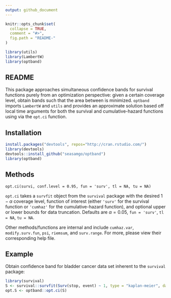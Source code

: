 ```yaml
---
output: github_document
---
```


<!-- README.md is generated from README.Rmd. Please edit that file -->

```r
knitr::opts_chunk$set(
  collapse = TRUE,
  comment = "#>",
  fig.path = "README-"
)

library(utils)
library(LambertW)
library(optband)

```

## README

This package approaches simultaneous confidence bands for survival functions purely from an optimization perspective: given a certain coverage level, obtain bands such that the area between is minimized. `optband` imports `LambertW` and `utils` and provides an approximate solution based off local time arguments for both the survival and cumulative-hazard functions using via the `opt.ci` function.

## Installation

````r
install.packages("devtools", repos="http://cran.rstudio.com/")
library(devtools)
devtools::install_github("seasamgo/optband")
library(optband)
````

## Methods 

`opt.ci(survi, conf.level = 0.95, fun = 'surv', tl = NA, tu = NA)`

`opt.ci` takes a `survfit` object from the `survival` package with the desired $1-\alpha$ coverage level, function of interest (either `'surv'` for the survival function or `'cumhaz'` for the cumulative-hazard function), and optional upper or lower bounds for data truncation. Defaults are $\alpha=0.05$, `fun = 'surv'`, `tl = NA`, `tu = NA`.

Other methods/functions are internal and include `cumhaz.var`, `modify.surv.fun`, `psi`, `riemsum`, and `surv.range`. For more, please view their corresponding help file.

## Example

Obtain confidence band for bladder cancer data set inherent to the `survival` package:

````r
library(survival)
S <- survival::survfit(Surv(stop, event) ~ 1, type = "kaplan-meier", data = bladder)
opt.S <- optband::opt.ci(S)
````
